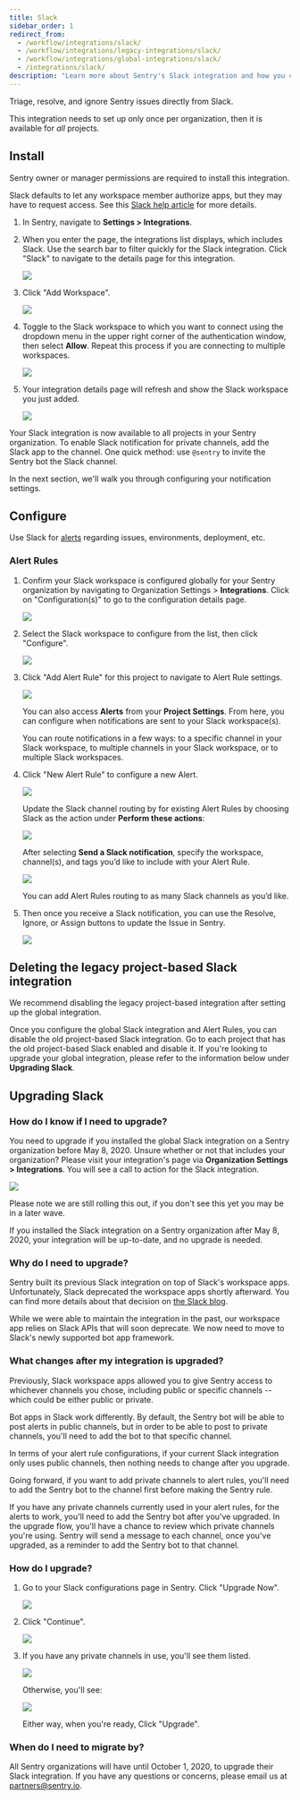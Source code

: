 ```yaml
---
title: Slack
sidebar_order: 1
redirect_from:
  - /workflow/integrations/slack/
  - /workflow/integrations/legacy-integrations/slack/
  - /workflow/integrations/global-integrations/slack/
  - /integrations/slack/
description: "Learn more about Sentry's Slack integration and how you can triage, resolve, and ignore Sentry issues directly from Slack."
---
```


Triage, resolve, and ignore Sentry issues directly from Slack.

This integration needs to set up only once per organization, then it is available for _all_ projects.

## Install

<Note>

Sentry owner or manager permissions are required to install this integration.

</Note>

Slack defaults to let any workspace member authorize apps, but they may have to request access. See this [Slack help article](https://get.slack.help/hc/en-us/articles/202035138-Add-an-app-to-your-workspace) for more details.

1.  In Sentry, navigate to **Settings > Integrations**.

1.  When you enter the page, the integrations list displays, which includes Slack. Use the search bar to filter quickly for the Slack integration.
    Click "Slack" to navigate to the details page for this integration.

    ![](slack-integration-directory.png)

1.  Click "Add Workspace".

    ![](slack-overview-details-page.png)

1.  Toggle to the Slack workspace to which you want to connect using the dropdown menu in the upper right corner of the authentication window, then select **Allow**. Repeat this process if you are connecting to multiple workspaces.

    ![](slack-allow-install.png)

1.  Your integration details page will refresh and show the Slack workspace you just added.

    ![](slack-install-success.png)

Your Slack integration is now available to all projects in your Sentry organization. To enable Slack notification for private channels, add the Slack app to the channel. One quick method: use `@sentry` to invite the Sentry bot the Slack channel.

In the next section, we'll walk you through configuring your notification settings.

## Configure

Use Slack for [alerts](#alert-rules) regarding issues, environments, deployment, etc.

### Alert Rules

1. Confirm your Slack workspace is configured globally for your Sentry organization by navigating to Organization Settings > **Integrations**. Click on "Configuration(s)" to go to the configuration details page.

   ![](slack-directory-installed.png)

1. Select the Slack workspace to configure from the list, then click "Configure".

   ![](slack-install-success.png)

1. Click "Add Alert Rule" for this project to navigate to Alert Rule settings.

   ![](slack-project-configuration.png)

   You can also access **Alerts** from your **Project Settings**. From here, you can configure when notifications are sent to your Slack workspace(s).

   You can route notifications in a few ways: to a specific channel in your Slack workspace, to multiple channels in your Slack workspace, or to multiple Slack workspaces.

1. Click "New Alert Rule" to configure a new Alert.

   ![](slack-alert-rules.png)

   Update the Slack channel routing by for existing Alert Rules by choosing Slack as the action under **Perform these actions**:

   ![](slack-alert-rule-edit.png)

   After selecting **Send a Slack notification**, specify the workspace, channel(s), and tags you’d like to include with your Alert Rule.

   ![](slack-alert-rule-edit-channels.png)

   You can add Alert Rules routing to as many Slack channels as you’d like.

1. Then once you receive a Slack notification, you can use the Resolve, Ignore, or Assign buttons to update the Issue in Sentry.

   ![](slack-alert-message.png)

## Deleting the legacy project-based Slack integration

We recommend disabling the legacy project-based integration after setting up the global integration.

Once you configure the global Slack integration and Alert Rules, you can disable the old project-based Slack integration. Go to each project that has the old project-based Slack enabled and disable it. If you're looking to upgrade your global integration, please refer to the information below under **Upgrading Slack**.

## Upgrading Slack

### How do I know if I need to upgrade?

You need to upgrade if you installed the global Slack integration on a Sentry organization before May 8, 2020. Unsure whether or not that includes your organization? Please visit your integration's page via **Organization Settings > Integrations**. You will see a call to action for the Slack integration.

![](slack-migration-integration-directory.png)

Please note we are still rolling this out, if you don't see this yet you may be in a later wave.

If you installed the Slack integration on a Sentry organization after May 8, 2020, your integration will be up-to-date, and no upgrade is needed.

### Why do I need to upgrade?

Sentry built its previous Slack integration on top of Slack's workspace apps. Unfortunately, Slack deprecated the workspace apps shortly afterward. You can find more details about that decision on [the Slack blog](https://medium.com/slack-developer-blog/an-update-on-workspace-apps-aabc9e42a98b).

While we were able to maintain the integration in the past, our workspace app relies on Slack APIs that will soon deprecate. We now need to move to Slack's newly supported bot app framework.

### What changes after my integration is upgraded?

Previously, Slack workspace apps allowed you to give Sentry access to whichever channels you chose, including public or specific channels -- which could be either public or private.

Bot apps in Slack work differently. By default, the Sentry bot will be able to post alerts in public channels, but in order to be able to post to private channels, you'll need to add the bot to that specific channel.

In terms of your alert rule configurations, if your current Slack integration only uses public channels, then nothing needs to change after you upgrade.

Going forward, if you want to add private channels to alert rules, you'll need to add the Sentry bot to the channel first before making the Sentry rule.

If you have any private channels currently used in your alert rules, for the alerts to work, you'll need to add the Sentry bot after you've upgraded. In the upgrade flow, you'll have a chance to review which private channels you're using. Sentry will send a message to each channel, once you've upgraded, as a reminder to add the Sentry bot to that channel.

### How do I upgrade?

1. Go to your Slack configurations page in Sentry. Click "Upgrade Now".

   ![](slack-migration-configurations.png)

2. Click "Continue".

   ![](slack-migration-intro.png)

3. If you have any private channels in use, you'll see them listed.

   ![](slack-migration-private-channels.png)

   Otherwise, you'll see:

   ![](slack-migration-no-private-channels.png)

   Either way, when you're ready, Click "Upgrade".

### When do I need to migrate by?

All Sentry organizations will have until October 1, 2020, to upgrade their Slack integration. If you have any questions or concerns, please email us at [partners@sentry.io](mailto:partners@sentry.io).
